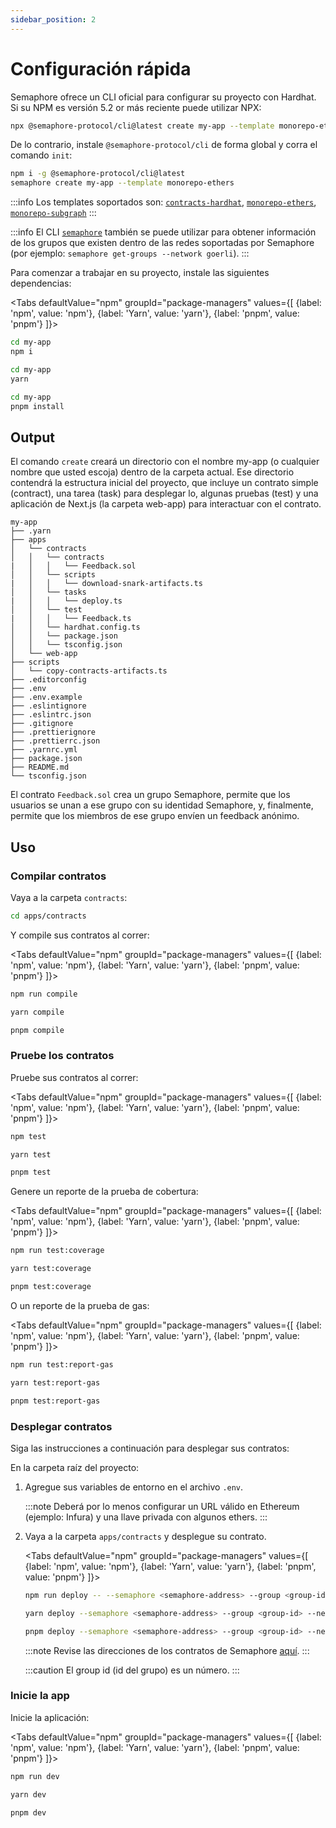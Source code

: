 ```yaml
---
sidebar_position: 2
---
```



# Configuración rápida

Semaphore ofrece un CLI oficial para configurar su proyecto con Hardhat. Si su NPM es versión 5.2 or más reciente puede utilizar NPX:

```bash
npx @semaphore-protocol/cli@latest create my-app --template monorepo-ethers
```

De lo contrario, instale `@semaphore-protocol/cli` de forma global y corra el comando `init`:

```bash
npm i -g @semaphore-protocol/cli@latest
semaphore create my-app --template monorepo-ethers
```

:::info
Los templates soportados son: [`contracts-hardhat`](https://github.com/semaphore-protocol/semaphore/tree/main/packages/cli-template-contracts-hardhat), [`monorepo-ethers`](https://github.com/semaphore-protocol/semaphore/tree/main/packages/cli-template-monorepo-ethers), [`monorepo-subgraph`](https://github.com/semaphore-protocol/semaphore/tree/main/packages/cli-template-monorepo-subgraph)
:::

:::info
El CLI [`semaphore`](https://github.com/semaphore-protocol/semaphore/tree/main/packages/cli) también se puede utilizar para obtener información de los grupos que existen dentro de las redes soportadas por Semaphore (por ejemplo: `semaphore get-groups --network goerli`).
:::

Para comenzar a trabajar en su proyecto, instale las siguientes dependencias:

<Tabs
defaultValue="npm"
groupId="package-managers"
values={[
{label: 'npm', value: 'npm'},
{label: 'Yarn', value: 'yarn'},
{label: 'pnpm', value: 'pnpm'}
]}>
<TabItem value="npm">

```bash
cd my-app
npm i
```

</TabItem>
<TabItem value="yarn">

```bash
cd my-app
yarn
```
</TabItem>

<TabItem value="pnpm">

```bash
cd my-app
pnpm install
```

</TabItem>
</Tabs>

## Output

El comando `create` creará un directorio con el nombre my-app (o cualquier nombre que usted escoja) dentro de la carpeta actual. Ese directorio contendrá la estructura inicial del proyecto, que incluye un contrato simple (contract), una tarea (task) para desplegar lo, algunas pruebas (test) y una aplicación de Next.js (la carpeta web-app) para interactuar con el contrato.

```
my-app
├── .yarn
├── apps
│   └── contracts
│   │   └── contracts
|   │   │   └── Feedback.sol
│   │   └── scripts
|   │   │   └── download-snark-artifacts.ts
│   │   └── tasks
|   │   │   └── deploy.ts
│   │   └── test
|   │   │   └── Feedback.ts
│   │   └── hardhat.config.ts
│   │   └── package.json
│   │   └── tsconfig.json
│   └── web-app
├── scripts
│   └── copy-contracts-artifacts.ts
├── .editorconfig
├── .env
├── .env.example
├── .eslintignore
├── .eslintrc.json
├── .gitignore
├── .prettierignore
├── .prettierrc.json
├── .yarnrc.yml
├── package.json
├── README.md
└── tsconfig.json
```

El contrato `Feedback.sol` crea un grupo Semaphore, permite que los usuarios se unan a ese grupo con su identidad Semaphore, y, finalmente, permite que los miembros de ese grupo envíen un feedback anónimo.

## Uso

### Compilar contratos

Vaya a la carpeta `contracts`:

```bash
cd apps/contracts
```

Y compile sus contratos al correr:

<Tabs
defaultValue="npm"
groupId="package-managers"
values={[
{label: 'npm', value: 'npm'},
{label: 'Yarn', value: 'yarn'},
{label: 'pnpm', value: 'pnpm'}
]}>
<TabItem value="npm">

```bash
npm run compile
```

</TabItem>
<TabItem value="yarn">

```bash
yarn compile
```

</TabItem>
<TabItem value="pnpm">

```bash
pnpm compile
```

</TabItem>
</Tabs>

### Pruebe los contratos

Pruebe sus contratos al correr:

<Tabs
defaultValue="npm"
groupId="package-managers"
values={[
{label: 'npm', value: 'npm'},
{label: 'Yarn', value: 'yarn'},
{label: 'pnpm', value: 'pnpm'}
]}>
<TabItem value="npm">

```bash
npm test
```

</TabItem>
<TabItem value="yarn">

```bash
yarn test
```

</TabItem>
<TabItem value="pnpm">

```bash
pnpm test
```

</TabItem>
</Tabs>

Genere un reporte de la prueba de cobertura:

<Tabs
defaultValue="npm"
groupId="package-managers"
values={[
{label: 'npm', value: 'npm'},
{label: 'Yarn', value: 'yarn'},
{label: 'pnpm', value: 'pnpm'}
]}>
<TabItem value="npm">

```bash
npm run test:coverage
```

</TabItem>
<TabItem value="yarn">

```bash
yarn test:coverage
```

</TabItem>
<TabItem value="pnpm">

```bash
pnpm test:coverage
```

</TabItem>
</Tabs>

O un reporte de la prueba de gas:

<Tabs
defaultValue="npm"
groupId="package-managers"
values={[
{label: 'npm', value: 'npm'},
{label: 'Yarn', value: 'yarn'},
{label: 'pnpm', value: 'pnpm'}
]}>
<TabItem value="npm">

```bash
npm run test:report-gas
```

</TabItem>
<TabItem value="yarn">

```bash
yarn test:report-gas
```

</TabItem>
<TabItem value="pnpm">

```bash
pnpm test:report-gas
```

</TabItem>
</Tabs>

### Desplegar contratos

Siga las instrucciones a continuación para desplegar sus contratos:

En la carpeta raíz del proyecto:

1. Agregue sus variables de entorno en el archivo `.env`.

    :::note
    Deberá por lo menos configurar un URL válido en Ethereum (ejemplo: Infura) y una llave privada con algunos ethers.
    :::

2. Vaya a la carpeta `apps/contracts` y desplegue su contrato.

    <Tabs
    defaultValue="npm"
    groupId="package-managers"
    values={[
    {label: 'npm', value: 'npm'},
    {label: 'Yarn', value: 'yarn'},
    {label: 'pnpm', value: 'pnpm'}
    ]}>
    <TabItem value="npm">

    ```bash
    npm run deploy -- --semaphore <semaphore-address> --group <group-id> --network goerli
    ```

    </TabItem>
    <TabItem value="yarn">

    ```bash
    yarn deploy --semaphore <semaphore-address> --group <group-id> --network goerli
    ```

    </TabItem>
    <TabItem value="pnpm">

    ```bash
    pnpm deploy --semaphore <semaphore-address> --group <group-id> --network goerli
    ```

    </TabItem>
    </Tabs>

    :::note
    Revise las direcciones de los contratos de Semaphore [aquí](/docs/deployed-contracts).
    :::

    :::caution
    El group id (id del grupo) es un número.
    :::

### Inicie la app

Inicie la aplicación:

<Tabs
defaultValue="npm"
groupId="package-managers"
values={[
{label: 'npm', value: 'npm'},
{label: 'Yarn', value: 'yarn'},
{label: 'pnpm', value: 'pnpm'}
]}>
<TabItem value="npm">

```bash
npm run dev
```

</TabItem>
<TabItem value="yarn">

```bash
yarn dev
```

</TabItem>
<TabItem value="pnpm">

```bash
pnpm dev
```

</TabItem>
</Tabs>
